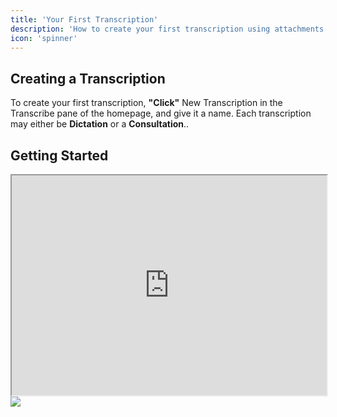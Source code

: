 ```yaml
---
title: 'Your First Transcription'
description: 'How to create your first transcription using attachments or a live recording.'
icon: 'spinner'
---
```


## Creating a Transcription
To create your first transcription, **"Click"** New Transcription in the Transcribe pane of the homepage, and give it a name. Each transcription may either be <Tooltip tip="Transcription of a Single Speaker">**Dictation** </Tooltip> or a <Tooltip tip="Transcription of a Multiple Speakers">**Consultation**.</Tooltip>.

## Getting Started

<Frame>
<iframe width="100%" height="352" src="https://www.loom.com/embed/4c56ea2c8363434eb3df7a3624c7213c?sid=df85ed0c-1597-4192-be7e-5bbecc262a4e"></iframe>
</Frame>

<Steps>
  <Step title="1">
  
<Frame>
  <img src="/images/blank.png" />
</Frame>

  </Step>

</Steps>


